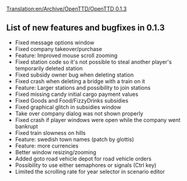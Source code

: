 [[Translation:en/Archive/OpenTTD/OpenTTD 0.1.3]]
{{en/Archive/OpenTTD/NaviPrevNext|prev=en/Archive/OpenTTD/OpenTTD 0.1.2|next=en/Archive/OpenTTD/OpenTTD 0.1.4|date=18 March 2004}}
==List of new features and bugfixes in 0.1.3==
*Fixed message options window
*Fixed company takeover/purchase
*Feature: Improved mouse scroll zooming
*Fixed station code so it's not possible to steal another player's temporarily deleted station
*Fixed subsidy owner bug when deleting station
*Fixed crash when deleting a bridge with a train on it
*Feature: Larger stations and possibility to join stations
*Fixed missing candy initial cargo payment values
*Fixed Goods and Food/FizzyDrinks subsidies
*Fixed graphical glitch in subsidies window
*Take over company dialog was not shown properly
*Fixed crash if player windows were open while the company went bankrupt
*Fixed train slowness on hills
*Feature: swedish town names (patch by glottis)
*Feature: more currencies
*Better window resizing/zooming
*Added goto road vehicle depot for road vehicle orders
*Possibility to use either semaphores or signals (Ctrl key)
*Limited the scrolling rate for year selector in scenario editor